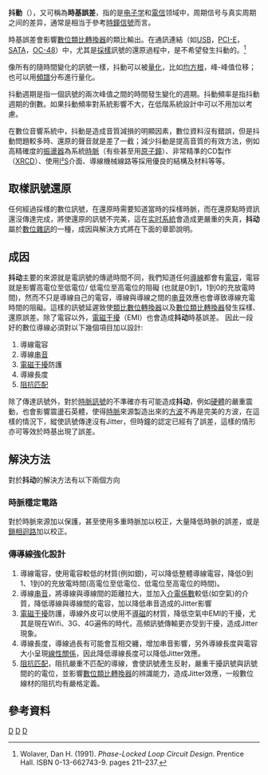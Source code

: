 {{多個問題|
{{copypaste|time=2020-04-21T22:11:55+00:00}}
{{expand language|1=en|page=|time=2020-04-21T22:11:55+00:00}}
{{copyedit|time=2016-06-13T00:33:46+00:00}}
}}
{{NoteTA
|G1=Communication
|G2=Electronics
}}
{{Otheruses|subject=Jitter|other=Dither|抖动 (數位訊號處理)}}
{{distinguish|Tic|抽搐|顫抖}}

'''抖動'''（''{{lang-en|Jitter}}''），又可稱為'''時基誤差'''，指的是[[电子学|电子学]]和[[電信|電信]]领域中，周期信号与真实周期之间的差异，通常是相当于參考[[時鐘信號|時鐘信號]]而言。

時基誤差會影響[[數位類比轉換器|數位類比轉換器]]的類比輸出。在通訊連結（如[[USB|USB]]，[[PCI-E|PCI-E]]，[[SATA|SATA]]，[[OC-48|OC-48]]）中，尤其是[[採樣|採樣]]訊號的還原過程中，是不希望發生抖動的。<ref name="wol91p211">Wolaver, Dan H. (1991). ''Phase-Locked Loop Circuit Design''. Prentice Hall. ISBN 0-13-662743-9. pages 211–237.</ref>

像所有的隨時間變化的訊號一樣，抖動可以被[[量化|量化]]，比如[[均方根|均方根]]，峰-峰值位移；也可以用[[頻譜|頻譜]]分布進行量化。

抖動週期是指一個訊號的兩次峰值之間的時間發生變化的週期。抖動頻率是指抖動週期的倒數。如果抖動頻率對系統影響不大，在低階系統設計中可以不用加以考慮。

在數位音響系統中，抖動是造成音質減損的明顯因素，數位資料沒有錯誤，但是抖動問題較多時、還原的聲音就是差了一截；減少抖動是提高音質的有效方法，例如高精確度的[[振盪器|振盪器]]為系統[[時脈|時脈]]（有些甚至用[[原子鐘|原子鐘]]）、非常精準的CD製作（[[XRCD|XRCD]]）、使用[[I²S|I²S]]介面、導線機械線路等採用優良的結構及材料等等。

== 取樣訊號還原 == 
任何經過採樣的數位訊號，在還原時需要知道當時的採樣時脈，而在還原點時資訊還沒傳達完成，將使還原的訊號不完美，這在[[實時作業系統|实时系統]]會造成更嚴重的失真，'''抖动'''屬於[[數位|數位]][[雜訊|雜訊]]的一種，成因與解決方式將在下面的章節說明。

== 成因 == 
'''抖动'''主要的來源就是電訊號的傳遞時間不同，我們知道任何[[導線|導線]]都會有[[電容|電容]]，電容就是影響高電位至低電位/ 低電位至高電位的阻礙  (也就是0到1，1到0的充放電時間)，然而不只是導線自己的電容，導線與導線之間的[[串音|串音]]效應也會導致導線充電時間的阻礙。這樣的訊號延遲致使[[類比數位轉換器|類比數位轉換器]]以及[[數位類比轉換器|數位類比轉換器]]發生採樣、還原誤差。除了電容以外，[[電磁干擾|電磁干擾]]（EMI）也會造成'''抖动'''時基誤差。
因此一段好的數位導線必須對以下幾個項目加以設計:

#導線電容
#導線[[串音|串音]]
#[[電磁干擾|電磁干擾]]防護
#導線長度
#[[阻抗匹配|阻抗匹配]]

除了傳達訊號外，對於[[時脈訊號|時脈訊號]]的不準確亦有可能造成'''抖动'''，例如[[硬體|硬體]]的嚴重震動，也會影響震盪石英體，使得[[時脈|時脈]]來源製造出來的[[方波|方波]]不再是完美的方波，在這樣的情況下，縱使訊號傳達沒有Jitter，但時鐘的認定已經有了誤差，這樣的情形亦可等效於時基出現了誤差。

== 解決方法 ==
對於'''抖动'''的解決方法有以下兩個方向

=== 時脈穩定電路 ===
對於時脈來源加以保護，甚至使用多重時脈加以校正，大量降低時脈的誤差，或是[[鎖相迴路|鎖相迴路]]加以校正。

=== 傳導線強化設計 ===
#導線電容，使用電容較低的材質(例如銀)，可以降低整體導線電容，降低0到1、1到0的充放電時間(高電位至低電位、低電位至高電位的時間)。
#導線[[串音|串音]]，將導線與導線間的距離拉大，並加入[[介電係數|介電係數]]較低(如空氣)的介質，降低導線與導線間的電容，加以降低串音造成的Jitter影響
#[[電磁干擾|電磁干擾]]防護，導線外皮可以使用不[[導磁|導磁]]的材質，降低空氣中EMI的干擾，尤其是現在Wifi、3G、4G遍佈的時代，高頻訊號傳輸更亦受到干擾，造成Jitter現象。
#導線長度，導線過長有可能會互相交纏，增加串音影響，另外導線長度與電容大小呈現[[線性關係|線性關係]]，因此降低導線長度可以降低Jitter效應。
#[[阻抗匹配|阻抗匹配]]，阻抗嚴重不匹配的導線，會使訊號產生反射，嚴重干擾訊號與訊號間的的電位，並影響[[數位類比轉換器|數位類比轉換器]]的辨識能力，造成Jitter效應，一般數位線材的阻抗均有嚴格定義。

==參考資料==
{{reflist}}

[[Category:信号处理|D]]
[[Category:電子學術語|D]]
[[Category:封包|D]]